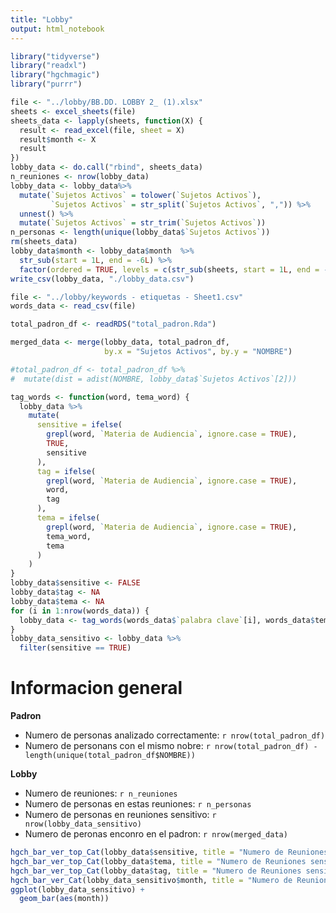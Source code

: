 ```yaml
---
title: "Lobby"
output: html_notebook
---
```


```r
library("tidyverse")
library("readxl")
library("hgchmagic")
library("purrr")
```

```r
file <- "../lobby/BB.DD. LOBBY 2_ (1).xlsx"
sheets <- excel_sheets(file) 
sheets_data <- lapply(sheets, function(X) {
  result <- read_excel(file, sheet = X)
  result$month <- X
  result
})
lobby_data <- do.call("rbind", sheets_data) 
n_reuniones <- nrow(lobby_data)
lobby_data <- lobby_data%>%
  mutate(`Sujetos Activos` = tolower(`Sujetos Activos`),
         `Sujetos Activos` = str_split(`Sujetos Activos`, ",")) %>%
  unnest() %>%
  mutate(`Sujetos Activos` = str_trim(`Sujetos Activos`))
n_personas <- length(unique(lobby_data$`Sujetos Activos`))  
rm(sheets_data)
lobby_data$month <- lobby_data$month  %>%
  str_sub(start = 1L, end = -6L) %>%
  factor(ordered = TRUE, levels = c(str_sub(sheets, start = 1L, end = -6L))) 
write_csv(lobby_data, "./lobby_data.csv")
```

```r
file <- "../lobby/keywords - etiquetas - Sheet1.csv"
words_data <- read_csv(file)
```

```r
total_padron_df <- readRDS("total_padron.Rda")
```

```r
merged_data <- merge(lobby_data, total_padron_df, 
                     by.x = "Sujetos Activos", by.y = "NOMBRE")
```

```r
#total_padron_df <- total_padron_df %>%
#  mutate(dist = adist(NOMBRE, lobby_data$`Sujetos Activos`[2]))
```

```r
tag_words <- function(word, tema_word) {
  lobby_data %>%
    mutate(
      sensitive = ifelse(
        grepl(word, `Materia de Audiencia`, ignore.case = TRUE),
        TRUE,
        sensitive
      ),
      tag = ifelse(
        grepl(word, `Materia de Audiencia`, ignore.case = TRUE), 
        word, 
        tag
      ),
      tema = ifelse(
        grepl(word, `Materia de Audiencia`, ignore.case = TRUE), 
        tema_word, 
        tema
      )
    )
} 
lobby_data$sensitive <- FALSE
lobby_data$tag <- NA
lobby_data$tema <- NA
for (i in 1:nrow(words_data)) {
  lobby_data <- tag_words(words_data$`palabra clave`[i], words_data$tema[i])
}
lobby_data_sensitivo <- lobby_data %>%
  filter(sensitive == TRUE)
```

# Informacion general

**Padron**

- Numero de personas analizado correctamente: `r nrow(total_padron_df)`
- Numero de personans con el mismo nobre: `r nrow(total_padron_df) - length(unique(total_padron_df$NOMBRE))`

**Lobby**

- Numero de reuniones: `r n_reuniones`
- Numero de personas en estas reuniones: `r n_personas`
- Numero de personas en reuniones sensitivo: `r nrow(lobby_data_sensitivo)`
- Numero de peronas enconro en el padron: `r nrow(merged_data)`

```r
hgch_bar_ver_top_Cat(lobby_data$sensitive, title = "Numero de Reuniones sensitivo")
hgch_bar_ver_top_Cat(lobby_data$tema, title = "Numero de Reuniones sensitivo por tema")
hgch_bar_ver_top_Cat(lobby_data$tag, title = "Numero de Reuniones sensitivo por palabra", topn = 10)
hgch_bar_ver_Cat(lobby_data_sensitivo$month, title = "Numero de Reuniones sensitivo por mes")
ggplot(lobby_data_sensitivo) +
  geom_bar(aes(month))
```
